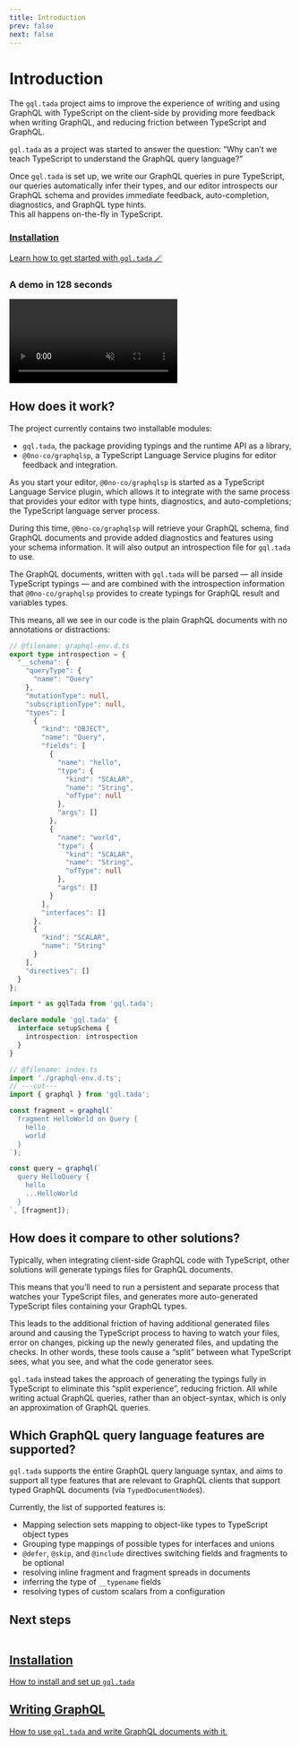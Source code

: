 ```yaml
---
title: Introduction
prev: false
next: false
---
```


# Introduction

The `gql.tada` project aims to improve the experience of writing and using GraphQL
with TypeScript on the client-side by providing more feedback when writing GraphQL,
and reducing friction between TypeScript and GraphQL.

`gql.tada` as a project was started to answer the question:
“Why can’t we teach TypeScript to understand the GraphQL query language?”

Once `gql.tada` is set up, we write our GraphQL queries in pure TypeScript,
our queries automatically infer their types, and our editor introspects our
GraphQL schema and provides immediate feedback, auto-completion, diagnostics,
and GraphQL type hints.<br />
This all happens on-the-fly in TypeScript.

<a href="/get-started/installation" class="button">
  <h3>Installation</h3>
  <p>Learn how to get started with <code>gql.tada</code> 🪄</p>
</a>

### A demo in 128 seconds

<video controls autoplay loop muted>
  <source src="https://gql-tada-demo-video.pages.dev/demo.mp4" type="video/mp4" />
</video>

## How does it work?

The project currently contains two installable modules:

- `gql.tada`, the package providing typings and the runtime API as a library,
- `@0no-co/graphqlsp`, a TypeScript Language Service plugins for editor feedback and integration.

As you start your editor, `@0no-co/graphqlsp` is started as a TypeScript Language Service
plugin, which allows it to integrate with the same process that provides your editor
with type hints, diagnostics, and auto-completions; the TypeScript language server
process.

During this time, `@0no-co/graphqlsp` will retrieve your GraphQL schema, find GraphQL
documents and provide added diagnostics and features using your schema information.
It will also output an introspection file for `gql.tada` to use.

The GraphQL documents, written with `gql.tada` will be parsed — all inside TypeScript
typings — and are combined with the introspection information that `@0no-co/graphqlsp`
provides to create typings for GraphQL result and variables types.

This means, all we see in our code is the plain GraphQL documents with no annotations or distractions:

```ts twoslash
// @filename: graphql-env.d.ts
export type introspection = {
  "__schema": {
    "queryType": {
      "name": "Query"
    },
    "mutationType": null,
    "subscriptionType": null,
    "types": [
      {
        "kind": "OBJECT",
        "name": "Query",
        "fields": [
          {
            "name": "hello",
            "type": {
              "kind": "SCALAR",
              "name": "String",
              "ofType": null
            },
            "args": []
          },
          {
            "name": "world",
            "type": {
              "kind": "SCALAR",
              "name": "String",
              "ofType": null
            },
            "args": []
          }
        ],
        "interfaces": []
      },
      {
        "kind": "SCALAR",
        "name": "String"
      }
    ],
    "directives": []
  }
};

import * as gqlTada from 'gql.tada';

declare module 'gql.tada' {
  interface setupSchema {
    introspection: introspection
  }
}

// @filename: index.ts
import './graphql-env.d.ts';
// ---cut---
import { graphql } from 'gql.tada';

const fragment = graphql(`
  fragment HelloWorld on Query {
    hello
    world
  }
`);

const query = graphql(`
  query HelloQuery {
    hello
    ...HelloWorld
  }
`, [fragment]);
```

## How does it compare to other solutions?

Typically, when integrating client-side GraphQL code with TypeScript, other solutions
will generate typings files for GraphQL documents.

This means that you’ll need to run a persistent and separate process that watches your
TypeScript files, and generates more auto-generated TypeScript files containing your
GraphQL types.

This leads to the additional friction of having additional generated files around and
causing the TypeScript process to having to watch your files, error on changes, picking
up the newly generated files, and updating the checks. In other words, these tools cause
a “split” between what TypeScript sees, what you see, and what the code generator sees.

`gql.tada` instead takes the approach of generating the typings fully in TypeScript to
eliminate this “split experience”, reducing friction. All while writing actual GraphQL
queries, rather than an object-syntax, which is only an approximation of GraphQL queries.

## Which GraphQL query language features are supported?

`gql.tada` supports the entire GraphQL query language syntax, and aims to support all
type features that are relevant to GraphQL clients that support typed GraphQL documents
(via `TypedDocumentNode`s).

Currently, the list of supported features is:

- Mapping selection sets mapping to object-like types to TypeScript object types
- Grouping type mappings of possible types for interfaces and unions
- `@defer`, `@skip`, and `@include` directives switching fields and fragments to be optional
- resolving inline fragment and fragment spreads in documents
- inferring the type of `__typename` fields
- resolving types of custom scalars from a configuration

## Next steps

<div class="column">
    <a class="button" href="./installation">
        <h2>Installation</h2>
        <p>How to install and set up <code>gql.tada</code></p>
    </a>
    <a class="button" href="./writing-graphql">
        <h2>Writing GraphQL</h2>
        <p>How to use <code>gql.tada</code> and write GraphQL documents with it.</p>
    </a>
</div>
